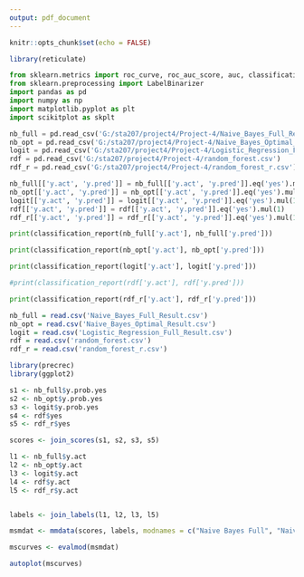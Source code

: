 ```yaml
---
output: pdf_document
---
```


```r
knitr::opts_chunk$set(echo = FALSE)
```

```r
library(reticulate)
```

```python
from sklearn.metrics import roc_curve, roc_auc_score, auc, classification_report
from sklearn.preprocessing import LabelBinarizer
import pandas as pd
import numpy as np
import matplotlib.pyplot as plt
import scikitplot as skplt

```

```python
nb_full = pd.read_csv('G:/sta207/project4/Project-4/Naive_Bayes_Full_Result.csv')
nb_opt = pd.read_csv('G:/sta207/project4/Project-4/Naive_Bayes_Optimal_Result.csv')
logit = pd.read_csv('G:/sta207/project4/Project-4/Logistic_Regression_Full_Result.csv')
rdf = pd.read_csv('G:/sta207/project4/Project-4/random_forest.csv')
rdf_r = pd.read_csv('G:/sta207/project4/Project-4/random_forest_r.csv')

nb_full[['y.act', 'y.pred']] = nb_full[['y.act', 'y.pred']].eq('yes').mul(1)
nb_opt[['y.act', 'y.pred']] = nb_opt[['y.act', 'y.pred']].eq('yes').mul(1)
logit[['y.act', 'y.pred']] = logit[['y.act', 'y.pred']].eq('yes').mul(1)
rdf[['y.act', 'y.pred']] = rdf[['y.act', 'y.pred']].eq('yes').mul(1)
rdf_r[['y.act', 'y.pred']] = rdf_r[['y.act', 'y.pred']].eq('yes').mul(1)
```

```python
print(classification_report(nb_full['y.act'], nb_full['y.pred']))
```

```python
print(classification_report(nb_opt['y.act'], nb_opt['y.pred']))
```

```python
print(classification_report(logit['y.act'], logit['y.pred']))
```

```python
#print(classification_report(rdf['y.act'], rdf['y.pred']))
```

```python
print(classification_report(rdf_r['y.act'], rdf_r['y.pred']))
```

```r
nb_full = read.csv('Naive_Bayes_Full_Result.csv')
nb_opt = read.csv('Naive_Bayes_Optimal_Result.csv')
logit = read.csv('Logistic_Regression_Full_Result.csv')
rdf = read.csv('random_forest.csv')
rdf_r = read.csv('random_forest_r.csv')
```

```r
library(precrec)
library(ggplot2)

s1 <- nb_full$y.prob.yes
s2 <- nb_opt$y.prob.yes
s3 <- logit$y.prob.yes
s4 <- rdf$yes
s5 <- rdf_r$yes

scores <- join_scores(s1, s2, s3, s5)

l1 <- nb_full$y.act
l2 <- nb_opt$y.act
l3 <- logit$y.act
l4 <- rdf$y.act
l5 <- rdf_r$y.act


labels <- join_labels(l1, l2, l3, l5)

msmdat <- mmdata(scores, labels, modnames = c("Naive Bayes Full", "Naive Bayes Optimal", "Logistic Regression", "Random Forest"))

mscurves <- evalmod(msmdat)

autoplot(mscurves)
```




